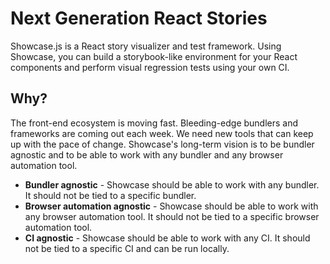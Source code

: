 
# Next Generation React Stories

Showcase.js is a React story visualizer and test framework. Using Showcase, you can build a storybook-like environment for your React components and perform visual regression tests using your own CI.

## Why?

The front-end ecosystem is moving fast. Bleeding-edge bundlers and frameworks are coming out each week. We need new tools that can keep up with the pace of change. Showcase's long-term vision is to be bundler agnostic and to be able to work with any bundler and any browser automation tool.

- **Bundler agnostic** - Showcase should be able to work with any bundler. It should not be tied to a specific bundler.
- **Browser automation agnostic** - Showcase should be able to work with any browser automation tool. It should not be tied to a specific browser automation tool.
- **CI agnostic** - Showcase should be able to work with any CI. It should not be tied to a specific CI and can be run locally.



